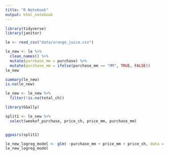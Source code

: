 ```yaml
---
title: "R Notebook"
output: html_notebook
---
```


```r
library(tidyverse)
library(janitor)
```

```r
le <- read_csv("data/orange_juice.csv")

le_new <- le %>% 
  clean_names() %>% 
  mutate(purchase_mm = purchase) %>% 
  mutate(purchase_mm = ifelse(purchase_mm == "MM", TRUE, FALSE))
le_new
```
```r
summary(le_new)
is.na(le_new)
```


```r


le_new <- le_new %>%
  filter(!is.na(total_ch))

```


```r
library(GGally)

split1 <- le_new %>% 
  select(weekof_purchase, price_ch, price_mm, purchase_mm)


ggpairs(split1)
```


```r
le_new_logreg_model <- glm( ~purchase_mm + price_mm + price_ch, data = le_new, family = binomial(link = 'logit'))
le_new_logreg_model
```


